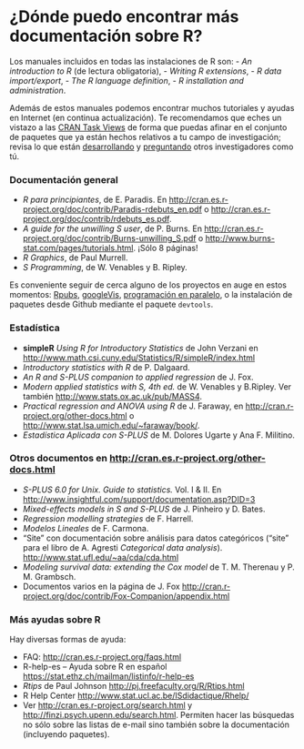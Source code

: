 ¿Dónde puedo encontrar más documentación sobre R?
=================================================

Los manuales incluidos en todas las instalaciones de R son: 
- *An introduction to R* (de lectura obligatoria), 
- *Writing R extensions*, 
- *R data import/export*, 
- *The R language definition*, 
- *R installation and administration*. 

Además de estos manuales podemos encontrar muchos tutoriales y ayudas en Internet (en continua actualización). Te recomendamos que eches un vistazo a las [CRAN Task Views](http://cran.r-project.org/web/views/) de forma que puedas afinar en el conjunto de paquetes que ya están hechos relativos a tu campo de investigación; revisa lo que están [desarrollando](http://www.r-bloggers.com/tag/rblogs/) y [preguntando](http://stats.stackexchange.com/questions/tagged/r) otros investigadores como tú.
  
### Documentación general
  
  -   *R para principiantes*, de E. Paradis. En
<http://cran.es.r-project.org/doc/contrib/Paradis-rdebuts_en.pdf> o
<http://cran.es.r-project.org/doc/contrib/rdebuts_es.pdf>.
  -   *A guide for the unwilling S user*, de P. Burns. En
<http://cran.es.r-project.org/doc/contrib/Burns-unwilling_S.pdf> o
<http://www.burns-stat.com/pages/tutorials.html>. ¡Sólo 8 páginas!
  -   *R Graphics*, de Paul Murrell.
  -   *S Programming*, de W. Venables y B. Ripley.

Es conveniente seguir de cerca alguno de los proyectos en auge en estos momentos: [Rpubs](http://rpubs.com/), [googleVis](http://code.google.com/p/google-motion-charts-with-r/), [programación en paralelo](http://shop.oreilly.com/product/0636920021421.do), o la instalación de paquetes desde Github mediante el paquete `devtools`.

### Estadística
  
  -   **simpleR** *Using R for Introductory Statistics* de John Verzani en
<http://www.math.csi.cuny.edu/Statistics/R/simpleR/index.html>
  -   *Introductory statistics with R* de P. Dalgaard.
  -   *An R and S-PLUS companion to applied regression* de J. Fox.
  -   *Modern applied statistics with S, 4th ed.* de W. Venables y B.Ripley. Ver también <http://www.stats.ox.ac.uk/pub/MASS4>.
  -   *Practical regression and ANOVA using R* de J. Faraway, en <http://cran.r-project.org/other-docs.html> o <http://www.stat.lsa.umich.edu/~faraway/book/>.
  -   *Estadística Aplicada con S-PLUS* de M. Dolores Ugarte y Ana F. Militino.

### Otros documentos en <http://cran.es.r-project.org/other-docs.html>
  
  -   *S-PLUS 6.0 for Unix. Guide to statistics.* Vol. I & II. En
<http://www.insightful.com/support/documentation.asp?DID=3>
  -   *Mixed-effects models in S and S-PLUS* de J. Pinheiro y D. Bates.
  -   *Regression modelling strategies* de F. Harrell.
  -   *Modelos Lineales* de F. Carmona.
  -   "Site" con documentación sobre análisis para datos categóricos ("site" para el libro de A. Agresti *Categorical data analysis*). <http://www.stat.ufl.edu/~aa/cda/cda.html>
  -   *Modeling survival data: extending the Cox model* de T. M. Therenau
y P. M. Grambsch.
  -   Documentos varios en la página de J. Fox
<http://cran.r-project.org/doc/contrib/Fox-Companion/appendix.html>
  
### Más ayudas sobre R

Hay diversas formas de ayuda:

  -   FAQ: <http://cran.es.r-project.org/faqs.html>
  -   R-help-es -- Ayuda sobre R en español <https://stat.ethz.ch/mailman/listinfo/r-help-es>
  -   *Rtips* de Paul Johnson <http://pj.freefaculty.org/R/Rtips.html>
  -   R Help Center <http://www.stat.ucl.ac.be/ISdidactique/Rhelp/>
  -  Ver <http://cran.es.r-project.org/search.html> y <http://finzi.psych.upenn.edu/search.html>. Permiten hacer las búsquedas no sólo sobre las listas de e-mail sino
también sobre la documentación (incluyendo paquetes).